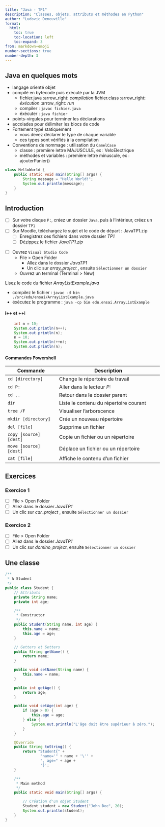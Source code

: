 ```yaml
---
title: "Java - TP1"
description: "Classes, objets, attributs et méthodes en Python"
author: "Ludovic Deneuville"
format:
  html:
    toc: true
    toc-location: left
    toc-expand: 3
from: markdown+emoji
number-sections: true
number-depth: 3
---
```


## Java en quelques mots

- langage orienté objet
- compilé en bytecode puis exécuté par la JVM
  - fichier.java :arrow_right: *compilation* fichier.class :arrow_right: *éxécution* :arrow_right: *run*
  - compiler : `javac fichier.java`
  - éxécuter : `java fichier`
- points-virgules pour terminer les déclarations 
- accolades pour délimiter les blocs de code
- Fortement typé statiquement
  - vous devez déclarer le type de chaque variable
  - ces types sont vérifiés à la compilation
- Conventions de nommage : utilisation du `CamelCase`
  - classe : première lettre MAJUSCULE, ex : VeloElectrique
  - méthodes et variables : première lettre minuscule, ex : ajouterPanier()
  
  
```.java
class HelloWorld {
    public static void main(String[] args) { 
        String message = "Hello World!"; 
        System.out.println(message);
    }
}
```

## Introduction

:::::: {.callout-tip title="Conseil"}
- [ ] Sur votre disque `P:`, créez un dossier `Java`, puis à l'intérieur, créez un dossier `TP1`
- [ ] Sur Moodle, téléchargez le sujet et le code de départ : JavaTP1.zip
  - [ ] Enregistrez ces fichiers dans votre dossier *TP1*
  - [ ] Dézippez le fichier *JavaTP1.zip*
:::



- [ ] Ouvrez `Visual Studio Code`
  - File > Open Folder 
    - Allez dans le dossier *JavaTP1*
    - Un clic sur *array_project *, ensuite `Sélectionner un dossier`
  - Ouvrez un terminal (Terminal > New)

Lisez le code du fichier *ArrayListExample.java*

- compilez le fichier : `javac -d bin ./src/edu/ensai/ArrayListExample.java`
- éxécutez le programme : `java -cp bin edu.ensai.ArrayListExample`

#### i++ et ++i

```.java
    int n = 10;
    System.out.println(n++);
    System.out.println(n);
    n = 10;
    System.out.println(++n);
    System.out.println(n);
```

#### Commandes Powershell

| Commande                    | Description                                             |
|-----------------------------|---------------------------------------------------------|
| `cd [directory]`            | Change le répertoire de travail                         |
| `cd P:`                     | Aller dans le lecteur *P:*                              |
| `cd ..`                     | Retour dans le dossier parent                           |
| `dir`                       | Liste le contenu du répertoire courant                  |
| `tree /F`                   | Visualiser l'arborscence                                |
| `mkdir [directory]`         | Crée un nouveau répertoire                              |
| `del [file]`                | Supprime un fichier                                     |
| `copy [source] [dest]`      | Copie un fichier ou un répertoire                       |
| `move [source] [dest]`      | Déplace un fichier ou un répertoire                     |
| `cat [file]`                | Affiche le contenu d'un fichier                         |



## Exercices

### Exercice 1

- [ ] File > Open Folder 
- [ ] Allez dans le dossier *JavaTP1*
- [ ] Un clic sur *car_project *, ensuite `Sélectionner un dossier`


### Exercice 2

- [ ] File > Open Folder 
- [ ] Allez dans le dossier *JavaTP1*
- [ ] Un clic sur *domino_project*, ensuite `Sélectionner un dossier`


## Une classe

```.java
/**
 * A Student
 */
public class Student {
    // Attributs
    private String name;
    private int age;

    /**
     * Constructor
     */
    public Student(String name, int age) {
        this.name = name;
        this.age = age;
    }

    // Getters et Setters
    public String getName() {
        return name;
    }

    public void setName(String name) {
        this.name = name;
    }

    public int getAge() {
        return age;
    }

    public void setAge(int age) {
        if (age > 0) {
            this.age = age;
        } else {
            System.out.println("L'âge doit être supérieur à zéro.");
        }
    }

    @Override
    public String toString() {
        return "Student{" +
                "name='" + name + '\'' +
                ", age=" + age +
                '}';
    }

    /**
     * Main method
     */
    public static void main(String[] args) {

        // Création d'un objet Student
        Student student = new Student("John Doe", 20);
        System.out.println(student);
    }
}
```